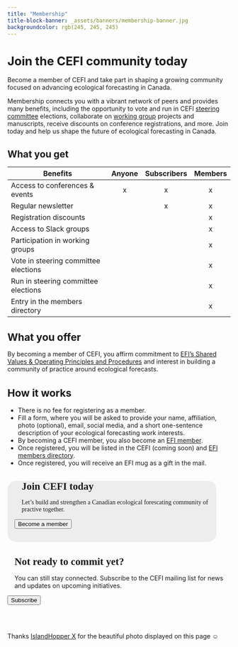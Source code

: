 ```yaml
---
title: "Membership"
title-block-banner: _assets/banners/membership-banner.jpg
backgroundcolor: rgb(245, 245, 245)
---
```


<style>
  .quarto-title-banner {
    height: 400px;
    text-align: center;
  }
</style>

<div class=content-center>
<h1 style="font-size: calc(1.5rem + 0.30vw); padding-bottom: 0;">Join the CEFI community today</h1>
</div>

<div class=content-left>
Become a member of CEFI and take part in shaping a growing community focused on advancing ecological forecasting in Canada. 

Membership connects you with a vibrant network of peers and provides many benefits, including the opportunity to vote and run in CEFI <a href="https://canadianefi.ca/steering-committee.html">steering committee</a> elections, collaborate on <a href="https://ecoforecast.org/cross-cutting-themes" target="_blank">working group</a> projects and manuscripts, receive discounts on conference registrations, and more. Join today and help us shape the future of ecological forecasting in Canada.

<h1 style="font-size: calc(1.15rem + 0.30vw); padding-bottom: 0;">
What you get
</h1>

</div>

| Benefits                              | Anyone | Subscribers | Members |
|---------------------------------------|:------:|:-----------:|:-------:|
| Access to conferences & events        | x      | x           | x       |
| Regular newsletter                    |        | x           | x       |
| Registration discounts                |        |             | x       |
| Access to Slack groups                |        |             | x       |
| Participation in working groups       |        |             | x       |
| Vote in steering committee elections  |        |             | x       |
| Run in steering committee elections   |        |             | x       |
| Entry in the members directory        |        |             | x       |

<div class=content-left>

<h1 style="font-size: calc(1.25rem + 0.30vw); padding-bottom: 0;">
What you offer
</h1>

By becoming a member of CEFI, you affirm commitment to <a href="http://ecoforecast.org/shared-values-and-principles/">EFI's Shared Values & Operating Principles and Procedures</a> and interest in building a community of practice around ecological forecasts.

<h1 style="font-size: calc(1.25rem + 0.30vw); padding-bottom: 0;">
How it works
</h1>

* There is no fee for registering as a member. 
* Fill a form, where you will be asked to provide your name, affiliation, photo (optional), email, social media, and a short one-sentence description of your ecological forecasting work interests.
* By becoming a CEFI member, you also become an <a href="https://ecoforecast.org/" target="_blank">EFI member</a>.
* Once registered, you will be listed in the CEFI (coming soon) and <a href="https://ecoforecast.org/member-profiles/" target="_blank">EFI members directory</a>.
* Once registered, you will receive an EFI mug as a gift in the mail.
</div>

<div class="gallery">

<div 
class="two-column-gallery" 
style="padding: 0 1rem 1rem 1rem;
margin: 0 2rem 1rem 0;
background-color: #d9d9d970;
font-family: 'Varela';
border-radius: 20px;">
<h1 style="font-size: calc(1.25rem + 0.30vw); padding: 0 0 0 1rem;">
Join CEFI today
</h1>
<p style="padding: 0 0 0 1rem;">Let's build and strengthen a Canadian ecological forescating community of practive together.</p>
<a href="https://nd.qualtrics.com/jfe/form/SV_5j6DIIwitmGJhoW?source=canadian-efi">
<button class=btn>Become a member</button></a>
</div>

<div class="two-column-gallery">
<h1 style="font-family: 'Varela'; font-size: calc(1.25rem + 0.30vw); padding: 0 0 0 1rem;">
Not ready to commit yet?
</h1>
<p style="padding: 0 0 0 1rem;">You can still stay connected. Subscribe to the CEFI mailing list for news and updates on upcoming initiatives.</p>
<a href="https://canadianefi.ca/subscribe.html" target="_blank">
<button class=btn>Subscribe</button></a>
</div>

</div>

<br>
<br>

<div class=photo-reference>
Thanks <a href="https://www.pexels.com/photo/people-canoeing-on-river-in-forest-in-mountains-15110517/" target="_blank">IslandHopper X</a> for the beautiful photo displayed on this page ☺
</div>